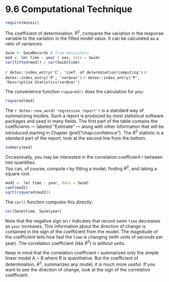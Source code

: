 # 9.6 Computational Technique

```r
require(mosaic)
```

The coefficient of determination, $R^2$, 
compares the variation in the response variable to the variation
in the fitted model value.  It can be calculated as a ratio of variances: 

```r
Swim <- SwimRecords # from mosaicData
mod <- lm( time ~ year + sex, data = Swim)
var(fitted(mod)) / var(Swim$time)
```
`r detex::index_entry('C', 'coef. of determination!computing')` 
`r detex::index_entry('P', 'var@var')` 
`r detex::index_entry('P', 'Descriptive Statistics!var@var')` 

The convenience function `rsquared()` does the calculation for you:
```r
rsquared(mod)
```

The `r detex::new_word('regression report')` is a standard way of summarizing
models.  Such a report is produced by most statistical software
packages and used in many fields.  The first part of the table
contains the coefficients --- labeled "Estimate" --- along with
other information that will be introduced starting in Chapter
\@ref("chap:confidence").  The $R^2$ statistic is a standard part of the
report; look at the second line from the bottom.
```r
summary(mod)
```


Occasionally, you may be interested in the correlation coefficient $r$ between two
quantities.  
You can, of course, compute $r$ by fitting a model, finding $R^2$,
and taking a square root.
```r
mod2 <- lm( time ~ year, data = Swim)
coef(mod2)
sqrt(rsquared(mod2))
```

The `cor()` function computes this directly:
```r
cor(Swim$time, Swim$year)
```

Note that the negative sign on $r$ indicates that record swim `time`
decreases as `year` increases.  This information about the
direction of change is contained in the sign of the coefficient from
the model.  The magnitude of the coefficient tells how fast the
`time` is changing (with units of seconds per year).  The
correlation coefficient (like $R^2$) is without units.

Keep in mind that the correlation coefficient $r$ summarizes only the
simple linear model A ~ B where B is quantitative.  But the
coefficient of determination, $R^2$, summarizes any model; it is much
more useful.  If you want to see the direction of change, look at the
sign of the correlation coefficient.

